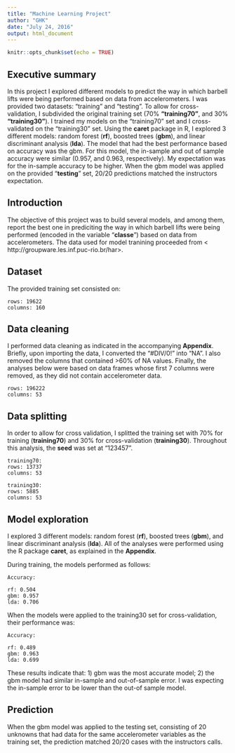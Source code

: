```yaml
---
title: "Machine Learning Project"
author: "GHK"
date: "July 24, 2016"
output: html_document
---
```


```r
knitr::opts_chunk$set(echo = TRUE)
```

## Executive summary

  In this project I explored different models to predict the way in which barbell lifts were being performed based on data from accelerometers. I was provided two datasets: "training" and "testing". To allow for cross-validation, I subdivided the original training set (70% **"training70"**, and 30% **"training30"**). I trained my models on the "training70" set and I cross-validated on the "training30" set.
  Using the **caret** package in R, I explored 3 different models: random forest (**rf**), boosted trees (**gbm**), and linear discriminant analysis (**lda**). The model that had the best performance based on accuracy was the gbm. For this model, the in-sample and out of sample accuracy were similar (0.957, and 0.963, respectively). My expectation was for the in-sample accuracy to be higher.
  When the gbm model was applied on the provided "**testing**" set, 20/20 predictions matched the instructors expectation.

## Introduction

The objective of this project was to build several models, and among them, report the best one in prediciting the way in which barbell lifts were being performed (encoded in the variable "**classe**") based on data from accelerometers. The data used for model tranining proceeded from < http://groupware.les.inf.puc-rio.br/har>.

## Dataset

The provided training set consisted on: 
```
rows: 19622
columns: 160
```

## Data cleaning

I performed data cleaning as indicated in the accompanying **Appendix**. Briefly, upon importing the data, I converted the "#DIV/0!" into "NA". I also removed the columns that contained >60% of NA values. Finally, the analyses below were based on data frames whose first 7 columns were removed, as they did not contain accelerometer data.

```
rows: 196222
columns: 53
```

## Data splitting

In order to allow for cross validation, I splitted the training set with 70% for training (**training70**) and 30% for cross-validation (**training30**). Throughout this analysis, the **seed** was set at "123457".

```
training70:
rows: 13737
columns: 53

training30:
rows: 5885
columns: 53
```

## Model exploration
I explored 3 different models: random forest (**rf**), boosted trees (**gbm**), and linear discriminant analysis (**lda**).
All of the analyses were performed using the R package **caret**, as explained in the **Appendix**.

During training, the models performed as follows:
```
Accuracy:

rf: 0.504
gbm: 0.957
lda: 0.706
```
When the models were applied to the training30 set for cross-validation, their performance was:
```
Accuracy:

rf: 0.489
gbm: 0.963
lda: 0.699
```

These results indicate that:
1) gbm was the most accurate model;
2) the gbm model had similar in-sample and out-of-sample error. I was expecting the in-sample error to be lower than the out-of sample model.

## Prediction
When the gbm model was applied to the testing set, consisting of 20 unknowns that had data for the same accelerometer variables as the training set, the prediction matched 20/20 cases with the instructors calls.